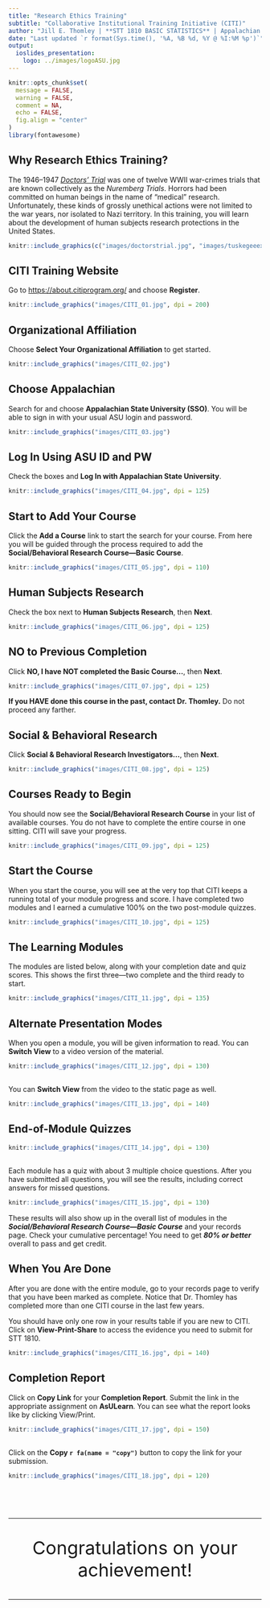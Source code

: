 ```yaml
---
title: "Research Ethics Training"
subtitle: "Collaborative Institutional Training Initiative (CITI)"
author: "Jill E. Thomley | **STT 1810 BASIC STATISTICS** | Appalachian State University"
date: "Last updated `r format(Sys.time(), '%A, %B %d, %Y @ %I:%M %p')`"
output: 
  ioslides_presentation:
    logo: ../images/logoASU.jpg
---
```


```r
knitr::opts_chunk$set(
  message = FALSE,
  warning = FALSE,
  comment = NA,
  echo = FALSE,
  fig.align = "center"
)
library(fontawesome)
```


## Why Research Ethics Training?

The 1946--1947 [*Doctors' Trial*](https://encyclopedia.ushmm.org/content/en/article/the-doctors-trial-the-medical-case-of-the-subsequent-nuremberg-proceedings) was one of twelve WWII war-crimes trials that are known collectively as the *Nuremberg Trials*. Horrors had been committed on human beings in the name of "medical" research. Unfortunately, these kinds of grossly unethical actions were not limited to the war years, nor isolated to Nazi territory. In this training, you will learn about the development of human subjects research protections in the United States.

```r
knitr::include_graphics(c("images/doctorstrial.jpg", "images/tuskegeeexperiment.jpg"))
```


## CITI Training Website

Go to [https://about.citiprogram.org/](https://about.citiprogram.org/) and choose **Register**.

```r
knitr::include_graphics("images/CITI_01.jpg", dpi = 200)
```


## Organizational Affiliation

Choose **Select Your Organizational Affiliation** to get started.

```r
knitr::include_graphics("images/CITI_02.jpg")
```


## Choose Appalachian

Search for and choose **Appalachian State University (SSO)**. You will be able to sign in with your usual ASU login and password.

```r
knitr::include_graphics("images/CITI_03.jpg")
```


## Log In Using ASU ID and PW

Check the boxes and **Log In with Appalachian State University**.

```r
knitr::include_graphics("images/CITI_04.jpg", dpi = 125)
```


## Start to Add Your Course

Click the **Add a Course** link to start the search for your course. From here you will be guided through the process required to add the **Social/Behavioral Research Course---Basic Course**.

```r
knitr::include_graphics("images/CITI_05.jpg", dpi = 110)
```


## Human Subjects Research

Check the box next to **Human Subjects Research**, then **Next**.

```r
knitr::include_graphics("images/CITI_06.jpg", dpi = 125)
```


## NO to Previous Completion

Click **NO, I have NOT completed the Basic Course...**, then **Next**.

```r
knitr::include_graphics("images/CITI_07.jpg", dpi = 125)
```

**If you HAVE done this course in the past, contact Dr. Thomley.** Do not proceed any farther.


## Social & Behavioral Research

Click **Social & Behavioral Research Investigators...**, then **Next**.

```r
knitr::include_graphics("images/CITI_08.jpg", dpi = 125)
```


## Courses Ready to Begin

You should now see the **Social/Behavioral Research Course** in your list of available courses. You do not have to complete the entire course in one sitting. CITI will save your progress.

```r
knitr::include_graphics("images/CITI_09.jpg", dpi = 125)
```


## Start the Course

When you start the course, you will see at the very top that CITI keeps a running total of your module progress and score. I have completed two modules and I earned a cumulative 100% on the two post-module quizzes.

```r
knitr::include_graphics("images/CITI_10.jpg", dpi = 125)
```


## The Learning Modules

The modules are listed below, along with your completion date and quiz scores. This shows the first three---two complete and the third ready to start.

```r
knitr::include_graphics("images/CITI_11.jpg", dpi = 135)
```


## Alternate Presentation Modes

When you open a module, you will be given information to read. You can **Switch View** to a video version of the material.

```r
knitr::include_graphics("images/CITI_12.jpg", dpi = 130)
```


## 

You can **Switch View** from the video to the static page as well.

```r
knitr::include_graphics("images/CITI_13.jpg", dpi = 140)
```


## End-of-Module Quizzes

```r
knitr::include_graphics("images/CITI_14.jpg", dpi = 130)
```


##

Each module has a quiz with about 3 multiple choice questions. After you have submitted all questions, you will see the results, including correct answers for missed questions.

```r
knitr::include_graphics("images/CITI_15.jpg", dpi = 130)
```

These results will also show up in the overall list of modules in the ***Social/Behavioral Research Course---Basic Course*** and your records page. Check your cumulative percentage! You need to get ***80% or better*** overall to pass and get credit.


## When You Are Done

After you are done with the entire module, go to your records page to verify that you have been marked as complete. Notice that Dr. Thomley has completed more than one CITI course in the last few years.

You should have only one row in your results table if you are new to CITI. Click on **View-Print-Share** to access the evidence you need to submit for STT 1810.

```r
knitr::include_graphics("images/CITI_16.jpg", dpi = 140)
```


## Completion Report

Click on **Copy Link** for your **Completion Report**. Submit the link in the appropriate assignment on **AsULearn**. You can see what the report looks like by clicking View/Print.

```r
knitr::include_graphics("images/CITI_17.jpg", dpi = 150)
```


## 

Click on the **Copy `r fa(name = "copy")`** button to copy the link for your submission.

```r
knitr::include_graphics("images/CITI_18.jpg", dpi = 120)
```

<p>&nbsp;</p>
<p>&nbsp;</p>

<hr>
<p style="text-align: center; font-size: 36px;">Congratulations on your achievement!</p>
<hr>

